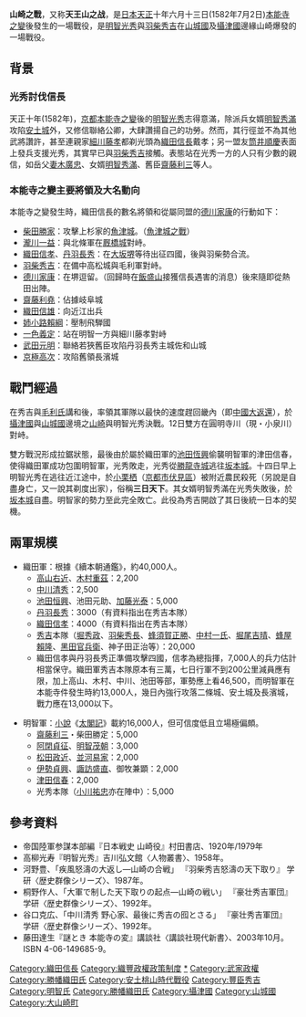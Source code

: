 {{Infobox Military Conflict|
|conflict=山崎之戰
|partof=[[战国_(日本)|日本戰國時代]]
|image= Yamazaki04.jpg
|caption= 位於今[[京都府|京都府]][[大山崎町|大山崎町]]的山崎之戰紀念碑
|date=1582年7月2日
|place=[[大阪府|大阪府]][[三島郡_(大阪府)|三島郡]][[島本町|島本町]][[山崎|山崎]]
|result=羽柴軍勝利，羽柴秀吉成為接替織田信長的有力人選
|combatant1=織田軍[[Image:Oda_emblem.svg|Oda emblem.svg]]
|combatant2=明智軍
|commander1=[[羽柴秀吉|羽柴秀吉]]、[[織田信孝|織田信孝]]、[[丹羽長秀|丹羽長秀]]、[[池田恆興|池田恆興]]
|commander2=[[明智光秀|明智光秀]]†、[[明智秀滿|明智秀滿]]†、[[齋藤利三|齋藤利三]]{{Executed}}
|strength1=約40,000人以上
|strength2=約10,000~16,000人
|casualties1=3,300人
|casualties2=3,000人
}}
{{Campaignbox Toyotomi}}
{{japanese|japanese=山崎の戦い|kana=やまざきのたたかい|romaji=Yamazaki no Tatakai}}

'''山崎之戰'''，又称'''天王山之战'''，是[[日本|日本]][[天正_(日本)|天正]]十年六月十三日(1582年7月2日)[[本能寺之變|本能寺之變]]後發生的一場戰役，是[[明智光秀|明智光秀]]與[[羽柴秀吉|羽柴秀吉]]在[[山城國|山城國]]及[[攝津國|攝津國]]邊緣山崎爆發的一場戰役。

==背景==
===光秀討伐信長===
天正十年(1582年)，[[京都|京都]][[本能寺之變|本能寺之變]]後的[[明智光秀|明智光秀]]志得意滿，除派兵女婿[[明智秀滿|明智秀滿]]攻陷[[安土城|安土城]]外，又修信聯絡公卿，大肆讚揚自己的功勞。然而，其行徑並不為其他武將讚許，甚至連親家[[細川藤孝|細川藤孝]]都剃光頭為[[織田信長|織田信長]]戴孝；另一盟友[[筒井順慶|筒井順慶]]表面上發兵支援光秀，其實早已與[[羽柴秀吉|羽柴秀吉]]接觸。表態站在光秀一方的人只有少數的親信，如岳父[[妻木廣忠|妻木廣忠]]、女婿[[明智秀滿|明智秀滿]]、舊臣[[齋藤利三|齋藤利三]]等人。

===本能寺之變主要將領及大名動向===
{{see also|本能寺之变}}
本能寺之變發生時，織田信長的數名將領和從屬同盟的[[德川家康|德川家康]]的行動如下：
*[[柴田勝家|柴田勝家]]：攻擊上杉家的[[魚津城|魚津城]]。（[[魚津城之戰|魚津城之戰]]）
*[[瀧川一益|瀧川一益]]：與北條軍在[[厩橋城|厩橋城]]對峙。
*[[織田信孝|織田信孝]]、[[丹羽長秀|丹羽長秀]]：在[[大阪市|大坂]][[堺|堺]]等待出征四國，後與羽柴勢合流。
*[[羽柴秀吉|羽柴秀吉]]：在備中高松城與毛利軍對峙。
*[[德川家康|德川家康]]：在堺逗留。（回歸時在[[飯盛山|飯盛山]]接獲信長遇害的消息）後來隨即從熱田出陣。
*[[齋藤利堯|齋藤利堯]]：佔據岐阜城
*[[織田信雄|織田信雄]]：向近江出兵
*[[姉小路賴綱|姉小路賴綱]]：壓制飛騨國
*[[一色義定|一色義定]]：站在明智一方與細川藤孝對峙
*[[武田元明|武田元明]]：聯絡若狹舊臣攻陷丹羽長秀主城佐和山城
*[[京極高次|京極高次]]：攻陷舊領長濱城

==戰鬥經過==

在秀吉與[[毛利氏|毛利氏]]講和後，率領其軍隊以最快的速度趕回畿內（即[[中國大返還|中國大返還]]），於[[攝津國|攝津國]]與[[山城國|山城國]]邊境之[[山崎|山崎]]與明智光秀決戰。12日雙方在圓明寺川（現・小泉川）對峙。

雙方戰況形成拉鋸狀態，最後由於屬於織田軍的[[池田恆興|池田恆興]]偷襲明智軍的津田信春，使得織田軍成功包圍明智軍，光秀敗走，光秀從[[勝龍寺城|勝龍寺城]]逃往[[坂本城|坂本城]]。十四日早上明智光秀在逃往近江途中，於[[小栗栖|小栗栖]]（[[京都市|京都市]][[伏見區|伏見區]]）被附近農民殺死（另說是自盡身亡，又一說其剃度出家），俗稱'''三日天下'''。其女婿明智秀滿在光秀失敗後，於[[坂本城|坂本城]]自盡。明智家的勢力至此完全敗亡。此役為秀吉開啟了其日後統一日本的契機。

==兩軍規模==
*織田軍：根據《續本朝通鑑》，約40,000人。
** [[高山右近|高山右近]]、[[木村重茲|木村重茲]]：2,200
** [[中川清秀|中川清秀]]：2,500
** [[池田恒興|池田恒興]]、池田元助、[[加藤光泰|加藤光泰]]：5,000
** [[丹羽長秀|丹羽長秀]]：3000（有資料指出在秀吉本隊）
** [[織田信孝|織田信孝]]：4000（有資料指出在秀吉本隊）
** [[秀吉|秀吉]]本隊（[[堀秀政|堀秀政]]、[[羽柴秀長|羽柴秀長]]、[[蜂須賀正勝|蜂須賀正勝]]、[[中村一氏|中村一氏]]、[[堀尾吉晴|堀尾吉晴]]、[[蜂屋賴隆|蜂屋賴隆]]、[[黑田官兵衛|黑田官兵衛]]、神子田正治等）：20,000
** 織田信孝與丹羽長秀正準備攻擊四國，信孝為總指揮，7,000人的兵力估計相當保守。織田軍秀吉本隊原本有三萬，七日行軍不到200公里減員應有限{{or}}，加上高山、木村、中川、池田等部，軍勢應上看46,500，而明智軍在本能寺件發生時約13,000人，幾日內強行攻落二條城、安土城及長濱城，戰力應在13,000以下。

*明智軍：[[小說|小說]]《[[太閣記|太閣記]]》載約16,000人，但可信度低且立場極偏頗。
** [[齋藤利三|齋藤利三]]・柴田勝定：5,000
** [[阿閉貞征|阿閉貞征]]、[[明智茂朝|明智茂朝]]：3,000
** [[松田政近|松田政近]]、[[並河易家|並河易家]]：2,000
** [[伊勢貞興|伊勢貞興]]、[[諏訪盛直|諏訪盛直]]、御牧兼顕：2,000
** [[津田信春|津田信春]]：2,000
** 光秀本隊（[[小川祐忠|小川祐忠]]亦在陣中）：5,000

==參考資料==
* 帝国陸軍参謀本部編『日本戦史 山崎役』村田書店、1920年/1979年
* 高柳光寿『明智光秀』吉川弘文館〈人物叢書〉、1958年。
* 河野豊、「疾風怒濤の大返し―山崎の合戦」 『羽柴秀吉怒濤の天下取り』 学研〈歴史群像シリーズ〉、1987年。
* 桐野作人、「大軍で制した天下取りの起点―山崎の戦い」 『豪壮秀吉軍団』 学研〈歴史群像シリーズ〉、1992年。
* 谷口克広、「中川清秀 野心家、最後に秀吉の囮とさる」 『豪壮秀吉軍団』 学研〈歴史群像シリーズ〉、1992年。
* 藤田達生『謎とき 本能寺の変』講談社〈講談社現代新書〉、2003年10月。ISBN 4-06-149685-9。

{{織田政權}}
[[Category:織田信長|Category:織田信長]]
[[Category:織豐政權政策制度|Category:織豐政權政策制度]]
[[Category:安土桃山時代|*]]
[[Category:武家政權|Category:武家政權]]
[[Category:勝幡織田氏|Category:勝幡織田氏]]

{{豐臣政權}}

[[Category:安土桃山時代戰役|Category:安土桃山時代戰役]]
[[Category:豐臣秀吉|Category:豐臣秀吉]]
[[Category:明智氏|Category:明智氏]]
[[Category:勝幡織田氏|Category:勝幡織田氏]]
[[Category:攝津國|Category:攝津國]]
[[Category:山城國|Category:山城國]]
[[Category:大山崎町|Category:大山崎町]]